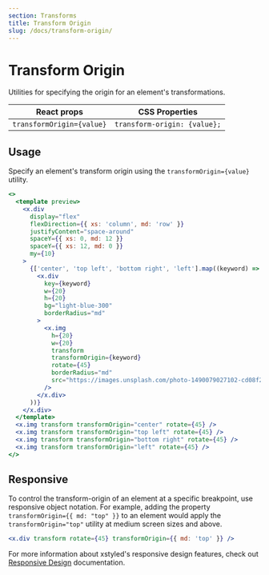 ```yaml
---
section: Transforms
title: Transform Origin
slug: /docs/transform-origin/
---
```


# Transform Origin

Utilities for specifying the origin for an element's transformations.

| React props               | CSS Properties               |
| ------------------------- | ---------------------------- |
| `transformOrigin={value}` | `transform-origin: {value};` |

## Usage

Specify an element's transform origin using the `transformOrigin={value}` utility.

```jsx preview color=light-blue
<>
  <template preview>
    <x.div
      display="flex"
      flexDirection={{ xs: 'column', md: 'row' }}
      justifyContent="space-around"
      spaceY={{ xs: 0, md: 12 }}
      spaceY={{ xs: 12, md: 0 }}
      my={10}
    >
      {['center', 'top left', 'bottom right', 'left'].map((keyword) => (
        <x.div
          key={keyword}
          w={20}
          h={20}
          bg="light-blue-300"
          borderRadius="md"
        >
          <x.img
            h={20}
            w={20}
            transform
            transformOrigin={keyword}
            rotate={45}
            borderRadius="md"
            src="https://images.unsplash.com/photo-1490079027102-cd08f2308c73?ixlib=rb-1.2.1&ixid=MXwxMjA3fDB8MHxwaG90by1wYWdlfHx8fGVufDB8fHw%3D&auto=format&fit=crop&w=285&h=285&q=80"
          />
        </x.div>
      ))}
    </x.div>
  </template>
  <x.img transform transformOrigin="center" rotate={45} />
  <x.img transform transformOrigin="top left" rotate={45} />
  <x.img transform transformOrigin="bottom right" rotate={45} />
  <x.img transform transformOrigin="left" rotate={45} />
</>
```

## Responsive

To control the transform-origin of an element at a specific breakpoint, use responsive object notation. For example, adding the property `transformOrigin={{ md: "top" }}` to an element would apply the `transformOrigin="top"` utility at medium screen sizes and above.

```jsx
<x.div transform rotate={45} transformOrigin={{ md: 'top' }} />
```

For more information about xstyled's responsive design features, check out [Responsive Design](@TODO-link) documentation.
